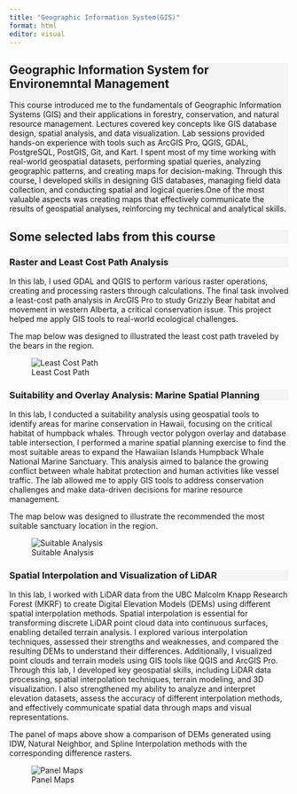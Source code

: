 ```yaml
---
title: "Geographic Information System(GIS)"
format: html
editor: visual
---
```


::: {style="background-color: #f5f5f5"}
# Geographic Information System for Environemntal Management

This course introduced me to the fundamentals of Geographic Information Systems (GIS) and their applications in forestry, conservation, and natural resource management. Lectures covered key concepts like GIS database design, spatial analysis, and data visualization. Lab sessions provided hands-on experience with tools such as ArcGIS Pro, QGIS, GDAL, PostgreSQL, PostGIS, Git, and Kart. I spent most of my time working with real-world geospatial datasets, performing spatial queries, analyzing geographic patterns, and creating maps for decision-making. Through this course, I developed skills in designing GIS databases, managing field data collection, and conducting spatial and logical queries.One of the most valuable aspects was creating maps that effectively communicate the results of geospatial analyses, reinforcing my technical and analytical skills.
:::

::: {style="background-color: #f5f5f5"}
## Some selected labs from this course
:::

::: {style="background-color: #f5f5f5"}
### Raster and Least Cost Path Analysis
:::

In this lab, I used GDAL and QGIS to perform various raster operations, creating and processing rasters through calculations. The final task involved a least-cost path analysis in ArcGIS Pro to study Grizzly Bear habitat and movement in western Alberta, a critical conservation issue. This project helped me apply GIS tools to real-world ecological challenges.

The map below was designed to illustrated the least cost path traveled by the bears in the region.

![Least Cost Path](/Least%20Cost%20Path.jpg)

::: {style="background-color: #f5f5f5"}
### Suitability and Overlay Analysis: Marine Spatial Planning
:::

In this lab, I conducted a suitability analysis using geospatial tools to identify areas for marine conservation in Hawaii, focusing on the critical habitat of humpback whales. Through vector polygon overlay and database table intersection, I performed a marine spatial planning exercise to find the most suitable areas to expand the Hawaiian Islands Humpback Whale National Marine Sanctuary. This analysis aimed to balance the growing conflict between whale habitat protection and human activities like vessel traffic. The lab allowed me to apply GIS tools to address conservation challenges and make data-driven decisions for marine resource management.

The map below was designed to illustrate the recommended the most suitable sanctuary location in the region.

![Suitable Analysis](/images/Suitability%20Analysis%20of%20the%20Top%20Five%20Santuary_page-0001.jpg)

::: {style="background-color: #f5f5f5"}
### Spatial Interpolation and Visualization of LiDAR
:::

In this lab, I worked with LiDAR data from the UBC Malcolm Knapp Research Forest (MKRF) to create Digital Elevation Models (DEMs) using different spatial interpolation methods. Spatial interpolation is essential for transforming discrete LiDAR point cloud data into continuous surfaces, enabling detailed terrain analysis. I explored various interpolation techniques, assessed their strengths and weaknesses, and compared the resulting DEMs to understand their differences. Additionally, I visualized point clouds and terrain models using GIS tools like QGIS and ArcGIS Pro. Through this lab, I developed key geospatial skills, including LiDAR data processing, spatial interpolation techniques, terrain modeling, and 3D visualization. I also strengthened my ability to analyze and interpret elevation datasets, assess the accuracy of different interpolation methods, and effectively communicate spatial data through maps and visual representations.

The panel of maps above show a comparison of DEMs generated using IDW, Natural Neighbor, and Spline Interpolation methods with the corresponding difference rasters.

![Panel Maps](images/Layout.jpg)
